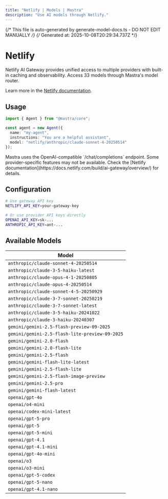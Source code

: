 ```yaml
---
title: "Netlify | Models | Mastra"  
description: "Use AI models through Netlify."
---
```


{/* This file is auto-generated by generate-model-docs.ts - DO NOT EDIT MANUALLY */}
{/* Generated at: 2025-10-08T20:29:34.737Z */}


# <NetlifyLogo className="inline w-8 h-8 mr-2 align-middle" />Netlify

Netlify AI Gateway provides unified access to multiple providers with built-in caching and observability. Access 33 models through Mastra's model router.

Learn more in the [Netlify documentation](https://docs.netlify.com/build/ai-gateway/overview/).

## Usage

```typescript
import { Agent } from "@mastra/core";

const agent = new Agent({
  name: "my-agent",
  instructions: "You are a helpful assistant",
  model: "netlify/anthropic/claude-sonnet-4-20250514"
});
```

<Callout type="info">
Mastra uses the OpenAI-compatible `/chat/completions` endpoint. Some provider-specific features may not be available. Check the [Netlify documentation](https://docs.netlify.com/build/ai-gateway/overview/) for details.
</Callout>

## Configuration

```bash
# Use gateway API key
NETLIFY_API_KEY=your-gateway-key

# Or use provider API keys directly  
OPENAI_API_KEY=sk-...
ANTHROPIC_API_KEY=ant-...
```


## Available Models

| Model |
|-------|
| `anthropic/claude-sonnet-4-20250514` |
| `anthropic/claude-3-5-haiku-latest` |
| `anthropic/claude-opus-4-1-20250805` |
| `anthropic/claude-opus-4-20250514` |
| `anthropic/claude-sonnet-4-5-20250929` |
| `anthropic/claude-3-7-sonnet-20250219` |
| `anthropic/claude-3-7-sonnet-latest` |
| `anthropic/claude-3-5-haiku-20241022` |
| `anthropic/claude-3-haiku-20240307` |
| `gemini/gemini-2.5-flash-preview-09-2025` |
| `gemini/gemini-2.5-flash-lite-preview-09-2025` |
| `gemini/gemini-2.0-flash` |
| `gemini/gemini-2.0-flash-lite` |
| `gemini/gemini-2.5-flash` |
| `gemini/gemini-flash-lite-latest` |
| `gemini/gemini-2.5-flash-lite` |
| `gemini/gemini-2.5-flash-image-preview` |
| `gemini/gemini-2.5-pro` |
| `gemini/gemini-flash-latest` |
| `openai/gpt-4o` |
| `openai/o4-mini` |
| `openai/codex-mini-latest` |
| `openai/gpt-5-pro` |
| `openai/gpt-5` |
| `openai/gpt-5-mini` |
| `openai/gpt-4.1` |
| `openai/gpt-4.1-mini` |
| `openai/gpt-4o-mini` |
| `openai/o3` |
| `openai/o3-mini` |
| `openai/gpt-5-codex` |
| `openai/gpt-5-nano` |
| `openai/gpt-4.1-nano` |

